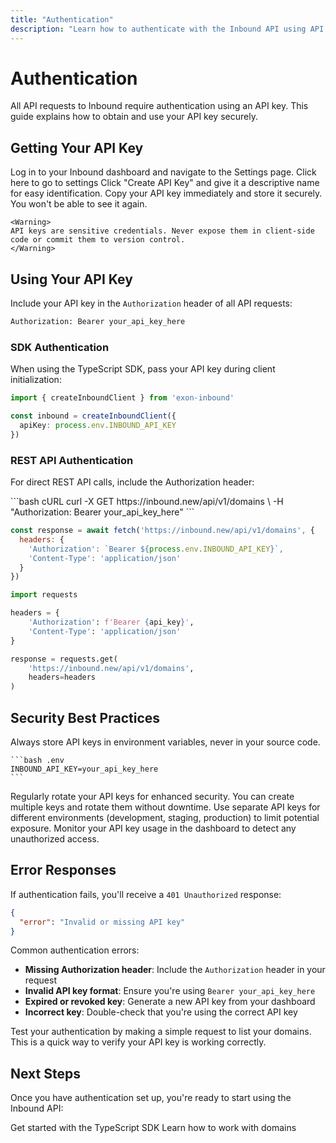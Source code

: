 ```yaml
---
title: "Authentication"
description: "Learn how to authenticate with the Inbound API using API keys"
---
```


# Authentication

All API requests to Inbound require authentication using an API key. This guide explains how to obtain and use your API key securely.

## Getting Your API Key

<Steps>
  <Step title="Access Your Dashboard">
    Log in to your Inbound dashboard and navigate to the Settings page.
    <Link href="https://inbound.new/dashboard"> Click here to go to settings </Link>
  </Step>
  
  <Step title="Generate API Key">
    Click "Create API Key" and give it a descriptive name for easy identification.
  </Step>
  
  <Step title="Copy and Store Securely">
    Copy your API key immediately and store it securely. You won't be able to see it again.
    
    <Warning>
    API keys are sensitive credentials. Never expose them in client-side code or commit them to version control.
    </Warning>
  </Step>
</Steps>

## Using Your API Key

Include your API key in the `Authorization` header of all API requests:

```bash
Authorization: Bearer your_api_key_here
```

### SDK Authentication

When using the TypeScript SDK, pass your API key during client initialization:

```typescript
import { createInboundClient } from 'exon-inbound'

const inbound = createInboundClient({
  apiKey: process.env.INBOUND_API_KEY
})
```

### REST API Authentication

For direct REST API calls, include the Authorization header:

<CodeGroup>
```bash cURL
curl -X GET https://inbound.new/api/v1/domains \
  -H "Authorization: Bearer your_api_key_here"
```

```javascript Fetch
const response = await fetch('https://inbound.new/api/v1/domains', {
  headers: {
    'Authorization': `Bearer ${process.env.INBOUND_API_KEY}`,
    'Content-Type': 'application/json'
  }
})
```

```python Python
import requests

headers = {
    'Authorization': f'Bearer {api_key}',
    'Content-Type': 'application/json'
}

response = requests.get(
    'https://inbound.new/api/v1/domains',
    headers=headers
)
```
</CodeGroup>

## Security Best Practices

<AccordionGroup>
  <Accordion title="Environment Variables">
    Always store API keys in environment variables, never in your source code.
    
    ```bash .env
    INBOUND_API_KEY=your_api_key_here
    ```
  </Accordion>
  
  <Accordion title="Key Rotation">
    Regularly rotate your API keys for enhanced security. You can create multiple keys and rotate them without downtime.
  </Accordion>
  
  <Accordion title="Scope Limitation">
    Use separate API keys for different environments (development, staging, production) to limit potential exposure.
  </Accordion>
  
  <Accordion title="Monitoring">
    Monitor your API key usage in the dashboard to detect any unauthorized access.
  </Accordion>
</AccordionGroup>

## Error Responses

If authentication fails, you'll receive a `401 Unauthorized` response:

```json
{
  "error": "Invalid or missing API key"
}
```

Common authentication errors:

- **Missing Authorization header**: Include the `Authorization` header in your request
- **Invalid API key format**: Ensure you're using `Bearer your_api_key_here`
- **Expired or revoked key**: Generate a new API key from your dashboard
- **Incorrect key**: Double-check that you're using the correct API key

<Tip>
Test your authentication by making a simple request to list your domains. This is a quick way to verify your API key is working correctly.
</Tip>

## Next Steps

Once you have authentication set up, you're ready to start using the Inbound API:

<CardGroup cols={2}>
  <Card
    title="Install SDK"
    icon="download"
    href="/sdk/installation"
  >
    Get started with the TypeScript SDK
  </Card>
  <Card
    title="Manage Domains"
    icon="globe"
    href="/sdk/domains"
  >
    Learn how to work with domains
  </Card>
</CardGroup> 